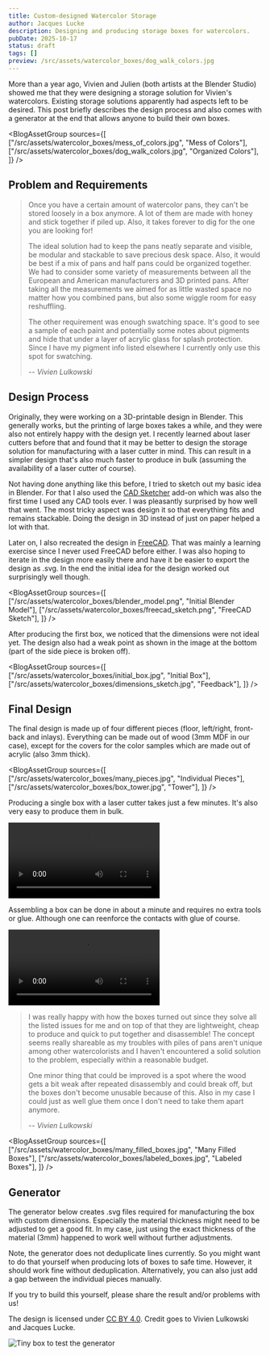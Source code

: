 ```yaml
---
title: Custom-designed Watercolor Storage
author: Jacques Lucke
description: Designing and producing storage boxes for watercolors.
pubDate: 2025-10-17
status: draft
tags: []
preview: /src/assets/watercolor_boxes/dog_walk_colors.jpg
---
```



More than a year ago, Vivien and Julien (both artists at the Blender Studio) showed me that they were designing a storage solution for Vivien's watercolors. Existing storage solutions apparently had aspects left to be desired. This post briefly describes the design process and also comes with a generator at the end that allows anyone to build their own boxes.

<BlogAssetGroup
  sources={[
    ["/src/assets/watercolor_boxes/mess_of_colors.jpg", "Mess of Colors"],
    ["/src/assets/watercolor_boxes/dog_walk_colors.jpg", "Organized Colors"],
  ]}
/>

## Problem and Requirements

> Once you have a certain amount of watercolor pans, they can't be stored loosely in a box anymore. A lot of them are made with honey and stick together if piled up. Also, it takes forever to dig for the one you are looking for!
>
> The ideal solution had to keep the pans neatly separate and visible, be modular and stackable to save precious desk space. Also, it would be best if a mix of pans and half pans could be organized together. We had to consider some variety of measurements between all the European and American manufacturers and 3D printed pans. After taking all the measurements we aimed for as little wasted space no matter how you combined pans, but also some wiggle room for easy reshuffling.
>
> The other requirement was enough swatching space. It's good to see a sample of each paint and potentially some notes about pigments and hide that under a layer of acrylic glass for splash protection. Since I have my pigment info listed elsewhere I currently only use this spot for swatching.
>
> -- <cite>Vivien Lulkowski</cite>

## Design Process

Originally, they were working on a 3D-printable design in Blender. This generally works, but the printing of large boxes takes a while, and they were also not entirely happy with the design yet. I recently learned about laser cutters before that and found that it may be better to design the storage solution for manufacturing with a laser cutter in mind. This can result in a simpler design that's also much faster to produce in bulk (assuming the availability of a laser cutter of course).

Not having done anything like this before, I tried to sketch out my basic idea in Blender. For that I also used the [CAD Sketcher](https://www.cadsketcher.com/) add-on which was also the first time I used any CAD tools ever. I was pleasantly surprised by how well that went. The most tricky aspect was design it so that everything fits and remains stackable. Doing the design in 3D instead of just on paper helped a lot with that.

Later on, I also recreated the design in [FreeCAD](https://www.freecad.org/). That was mainly a learning exercise since I never used FreeCAD before either. I was also hoping to iterate in the design more easily there and have it be easier to export the design as .svg. In the end the initial idea for the design worked out surprisingly well though.

<BlogAssetGroup
  sources={[
    ["/src/assets/watercolor_boxes/blender_model.png", "Initial Blender Model"],
    ["/src/assets/watercolor_boxes/freecad_sketch.png", "FreeCAD Sketch"],
  ]}
/>

After producing the first box, we noticed that the dimensions were not ideal yet. The design also had a weak point as shown in the image at the bottom (part of the side piece is broken off).

<BlogAssetGroup
  sources={[
    ["/src/assets/watercolor_boxes/initial_box.jpg", "Initial Box"],
    ["/src/assets/watercolor_boxes/dimensions_sketch.jpg", "Feedback"],
  ]}
/>

## Final Design

The final design is made up of four different pieces (floor, left/right, front-back and inlays). Everything can be made out of wood (3mm MDF in our case), except for the covers for the color samples which are made out of acrylic (also 3mm thick).

<BlogAssetGroup
  sources={[
    ["/src/assets/watercolor_boxes/many_pieces.jpg", "Individual Pieces"],
    ["/src/assets/watercolor_boxes/box_tower.jpg", "Tower"],
  ]}
/>

Producing a single box with a laser cutter takes just a few minutes. It's also very easy to produce them in bulk.

![Cutting side pieces 10x time-lapse](/src/assets/watercolor_boxes/side_pieces_cut_timelapse_10x.mp4)

Assembling a box can be done in about a minute and requires no extra tools or glue. Although one can reenforce the contacts with glue of course.

![Assembly Steps](/src/assets/watercolor_boxes/assembly_steps.mp4)

> I was really happy with how the boxes turned out since they solve all the listed issues for me and on top of that they are lightweight, cheap to produce and quick to put together and disassemble! The concept seems really shareable as my troubles with piles of pans aren't unique among other watercolorists and I haven't encountered a solid solution to the problem, especially within a reasonable budget.
>
> One minor thing that could be improved is a spot where the wood gets a bit weak after repeated disassembly and could break off, but the boxes don't become unusable because of this. Also in my case I could just as well glue them once I don't need to take them apart anymore.
>
> -- <cite>Vivien Lulkowski</cite>

<BlogAssetGroup
  sources={[
    ["/src/assets/watercolor_boxes/many_filled_boxes.jpg", "Many Filled Boxes"],
    ["/src/assets/watercolor_boxes/labeled_boxes.jpg", "Labeled Boxes"],
  ]}
/>

## Generator

The generator below creates .svg files required for manufacturing the box with custom dimensions. Especially the material thickness might need to be adjusted to get a good fit. In my case, just using the exact thickness of the material (3mm) happened to work well without further adjustments.

Note, the generator does not deduplicate lines currently. So you might want to do that yourself when producing lots of boxes to safe time. However, it should work fine without deduplication. Alternatively, you can also just add a gap between the individual pieces manually.

If you try to build this yourself, please share the result and/or problems with us!

The design is licensed under [CC BY 4.0](https://creativecommons.org/licenses/by/4.0/). Credit goes to Vivien Lulkowski and Jacques Lucke.

<WatercolorBoxGenerator />

![Tiny box to test the generator](/src/assets/watercolor_boxes/tiny_test_box.jpg)
